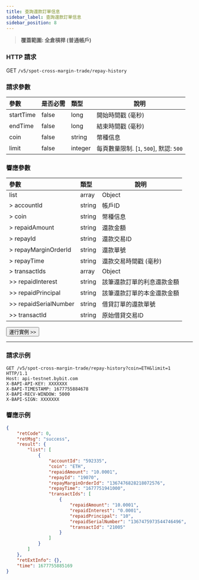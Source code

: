```yaml
---
title: 查詢還款訂單信息
sidebar_label: 查詢還款訂單信息
sidebar_position: 8
---
```

> **覆蓋範圍: 全倉槓桿 (普通帳戶)**

### HTTP 請求
GET `/v5/spot-cross-margin-trade/repay-history`

### 請求參數
| 參數 |是否必需| 類型 | 說明|
|:----- |:-------|:-----|------ |
|startTime|false|long |開始時間戳 (毫秒)|
|endTime|false|long|結束時間戳 (毫秒)|
|coin|false|string|幣種信息|
|limit|false|integer |每頁數量限制. [`1`, `500`], 默認: `500`|

### 響應參數
| 參數 | 類型 | 說明|
|:----- |:-----|----- |
|list |array |Object |
|> accountId|string|帳戶ID|
|> coin|string|幣種信息|
|> repaidAmount|string|還款金額|
|> repayId|string|還款交易ID|
|> repayMarginOrderId|string|還款單號|
|> repayTime|string|還款交易時間戳 (毫秒) |
|> transactIds|array|Object|
|>> repaidInterest|string|該筆還款訂單的利息還款金額|
|>> repaidPrincipal|string|該筆還款訂單的本金還款金額|
|>> repaidSerialNumber|string|借貸訂單的還款單號|
|>> transactId|string|原始借貸交易ID|

<a href="/api-explorer/v5/spot-margin-normal/repay-order"><Button>運行實例 >></Button></a>

---

### 請求示例

```http
GET /v5/spot-cross-margin-trade/repay-history?coin=ETH&limit=1 HTTP/1.1
Host: api-testnet.bybit.com
X-BAPI-API-KEY: XXXXXXX
X-BAPI-TIMESTAMP: 1677755884678
X-BAPI-RECV-WINDOW: 5000
X-BAPI-SIGN: XXXXXXX
```

### 響應示例

```json
{
    "retCode": 0,
    "retMsg": "success",
    "result": {
        "list": [
            {
                "accountId": "592335",
                "coin": "ETH",
                "repaidAmount": "10.0001",
                "repayId": "19070",
                "repayMarginOrderId": "1367476828218072576",
                "repayTime": "1677751941000",
                "transactIds": [
                    {
                        "repaidAmount": "10.0001",
                        "repaidInterest": "0.0001",
                        "repaidPrincipal": "10",
                        "repaidSerialNumber": "1367475973544746496",
                        "transactId": "21005"
                    }
                ]
            }
        ]
    },
    "retExtInfo": {},
    "time": 1677755885169
}
```